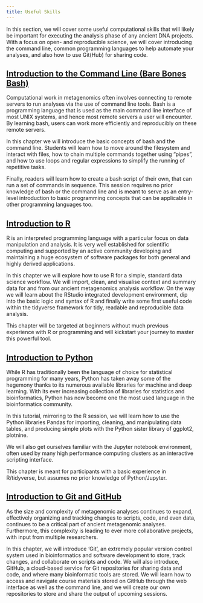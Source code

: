 ```yaml
---
title: Useful Skills
---
```


In this section, we will cover some useful computational skills that will likely be important for executing the analysis phase of any ancient DNA projects. With a focus on open- and reproducible science, we will cover introducing the command line, common programming languages to help automate your analyses, and also how to use Git(Hub) for sharing code.

## [Introduction to the Command Line (Bare Bones Bash)](bare-bones-bash.qmd)

Computational work in metagenomics often involves connecting to remote servers to run analyses via the use of command line tools. Bash is a programming language that is used as the main command line interface of most UNIX systems, and hence most remote servers a user will encounter. By learning bash, users can work more efficiently and reproducibly on these remote servers.

In this chapter we will introduce the basic concepts of bash and the command line. Students will learn how to move around the filesystem and interact with files, how to chain multiple commands together using "pipes", and how to use loops and regular expressions to simplify the running of repetitive tasks.

Finally, readers will learn how to create a bash script of their own, that can run a set of commands in sequence. This session requires no prior knowledge of bash or the command line and is meant to serve as an entry-level introduction to basic programming concepts that can be applicable in other programming languages too.

## [Introduction to R](introduction-to-r.qmd)

R is an interpreted programming language with a particular focus on data manipulation and analysis. It is very well established for scientific computing and supported by an active community developing and maintaining a huge ecosystem of software packages for both general and highly derived applications.

In this chapter we will explore how to use R for a simple, standard data science workflow. We will import, clean, and visualise context and summary data for and from our ancient metagenomics analysis workflow. On the way we will learn about the RStudio integrated development environment, dip into the basic logic and syntax of R and finally write some first useful code within the tidyverse framework for tidy, readable and reproducible data analysis.

This chapter will be targeted at beginners without much previous experience with R or programming and will kickstart your journey to master this powerful tool.

## [Introduction to Python](introduction-to-python.qmd)

While R has traditionally been the language of choice for statistical programming for many years, Python has taken away some of the hegemony thanks to its numerous available libraries for machine and deep learning. With its ever increasing collection of libraries for statistics and bioinformatics, Python has now become one the most used language in the bioinformatics community.

In this tutorial, mirroring to the R session, we will learn how to use the Python libraries Pandas for importing, cleaning, and manipulating data tables, and producing simple plots with the Python sister library of ggplot2, plotnine.

We will also get ourselves familiar with the Jupyter notebook environment, often used by many high performance computing clusters as an interactive scripting interface.

This chapter is meant for participants with a basic experience in R/tidyverse, but assumes no prior knowledge of Python/Jupyter.

## [Introduction to Git and GitHub](introduction-to-git.qmd)

As the size and complexity of metagenomic analyses continues to expand, effectively organizing and tracking changes to scripts, code, and even data, continues to be a critical part of ancient metagenomic analyses. Furthermore, this complexity is leading to ever more collaborative projects, with input from multiple researchers.

In this chapter, we will introduce 'Git', an extremely popular version control system used in bioinformatics and software development to store, track changes, and collaborate on scripts and code. We will also introduce, GitHub, a cloud-based service for Git repositories for sharing data and code, and where many bioinformatic tools are stored. We will learn how to access and navigate course materials stored on GitHub through the web interface as well as the command line, and we will create our own repositories to store and share the output of upcoming sessions.